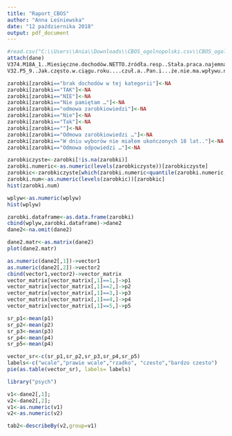 ---
title: "Raport_CBOS"
author: "Anna Leśniewska"
date: "12 października 2018"
output: pdf_document
---

```{r}
#read.csv("C:\\Users\\Ania\\Downloads\\CBOS_ogolnopolski.csv\\CBOS_ogolnopolski.csv", T, sep=";", dec=",")->dane
attach(dane)
V374.M18A_1..Miesięczne.dochodów.NETTO.źródła.resp..Stała.praca.najemna..etat..kontrakt.itp..[V2.Województwo=="POMORSKIE"]->zarobki
V32.P5_9..Jak.często.w.ciągu.roku....czuł.a..Pan.i...że.nie.ma.wpływu.na.to..co.się.dzieje.w.Pana.i..życiu [V2.Województwo=="POMORSKIE"] ->wplyw

zarobki[zarobki=="brak dochodów w tej kategorii"]<-NA
zarobki[zarobki=="TAK"]<-NA
zarobki[zarobki=="NIE"]<-NA
zarobki[zarobki=="Nie pamiętam …"]<-NA
zarobki[zarobki=="odmowa zarobkiowiedzi"]<-NA
zarobki[zarobki=="Nie"]<-NA
zarobki[zarobki=="Tak"]<-NA
zarobki[zarobki==""]<-NA
zarobki[zarobki=="Odmowa zarobkiowiedzi …"]<-NA
zarobki[zarobki=="W dniu wyborów nie miałem ukończonych 18 lat.."]<-NA
zarobki[zarobki=="Odmowa odpowiedzi …"]<-NA


```

```{r}
zarobkiczyste<-zarobki[!is.na(zarobki)]
zarobki.numeric<-as.numeric(levels(zarobkiczyste))[zarobkiczyste]
zarobkic<-zarobkiczyste[which(zarobki.numeric<quantile(zarobki.numeric,0.96))]
zarobki.num<-as.numeric(levels(zarobkic))[zarobkic]
hist(zarobki.num)
```

```{r}
wplyw<-as.numeric(wplyw)
hist(wplyw)
```

```{r}
zarobki.dataframe<-as.data.frame(zarobki)
cbind(wplyw,zarobki.dataframe)->dane2
dane2<-na.omit(dane2)

dane2.matr<-as.matrix(dane2)
plot(dane2.matr)
```

```{r}
as.numeric(dane2[,1])->vector1
as.numeric(dane2[,2])->vector2
cbind(vector1,vector2)->vector_matrix
vector_matrix[vector_matrix[,1]==1,]->p1
vector_matrix[vector_matrix[,1]==2,]->p2
vector_matrix[vector_matrix[,1]==3,]->p3
vector_matrix[vector_matrix[,1]==4,]->p4
vector_matrix[vector_matrix[,1]==5,]->p5

sr_p1<-mean(p1)
sr_p2<-mean(p2)
sr_p3<-mean(p3)
sr_p4<-mean(p4)
sr_p5<-mean(p4)

vector_sr<-c(sr_p1,sr_p2,sr_p3,sr_p4,sr_p5)
labels<-c("wcale","prawie wcale","rzadko", "czesto","bardzo czesto")
pie(as.table(vector_sr), labels= labels)
```

```{r}
library("psych")

v1<-dane2[,1];
v2<-dane2[,2];
v1<-as.numeric(v1)
v2<-as.numeric(v2)

tab2<-describeBy(v2,group=v1)
```